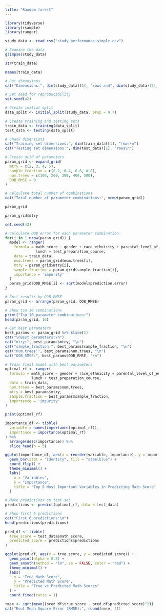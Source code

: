 ```yaml
---
title: "Random forest"
---
```



```r
library(tidyverse)
library(rsample)
library(ranger)
```

```r
study_data <- read_csv("study_performance_simple.csv")
```

```r
# Examine the data
glimpse(study_data)
```
```r

str(train_data)

names(train_data)
```

```r
# Get dimensions
cat("Dimensions:", dim(study_data)[1], "rows and", dim(study_data)[2], "columns\n")
```

```r
# Set seed for reproducibility
set.seed(42)

# Create initial split
data_split <- initial_split(study_data, prop = 0.7)

# Create training and testing sets
train_data <- training(data_split)
test_data <- testing(data_split)

# Check dimensions
cat("Training set dimensions:", dim(train_data)[1], "rows\n")
cat("Testing set dimensions:", dim(test_data)[1], "rows\n")
```


```r
# Create grid of parameters
param_grid <- expand_grid(
  mtry = c(2, 3, 4, 5),
  sample_fraction = c(0.2, 0.4, 0.6, 0.8),
  num.trees = c(100, 200, 300, 400, 500),
  OOB_RMSE = 0
)

# Calculate total number of combinations
cat("Total number of parameter combinations:", nrow(param_grid))
```
```r
param_grid
```
```r
param_grid$mtry
```


```r

set.seed(42)

# Calculate OOB error for each parameter combination
for(i in 1:nrow(param_grid)) {
  model <- ranger(
    formula = math_score ~ gender + race_ethnicity + parental_level_of_education + 
              lunch + test_preparation_course,
    data = train_data,
    num.trees = param_grid$num.trees[i],
    mtry = param_grid$mtry[i],
    sample.fraction = param_grid$sample_fraction[i],
    importance = 'impurity'
  )
  param_grid$OOB_RMSE[i] <- sqrt(model$prediction.error)
}

# Sort results by OOB_RMSE
param_grid <- arrange(param_grid, OOB_RMSE)

# Show top 10 combinations
print("Top 10 parameter combinations:")
head(param_grid, 10)
```


```r
# Get best parameters
best_params <- param_grid %>% slice(1)
cat("\nBest parameters:\n")
cat("mtry:", best_params$mtry, "\n")
cat("sample_fraction:", best_params$sample_fraction, "\n")
cat("num.trees:", best_params$num.trees, "\n")
cat("OOB_RMSE:", best_params$OOB_RMSE, "\n")
```

```r
# Train final model with best parameters
optimal_rf <- ranger(
  formula = math_score ~ gender + race_ethnicity + parental_level_of_education + 
            lunch + test_preparation_course,
  data = train_data,
  num.trees = best_params$num.trees,
  mtry = best_params$mtry,
  sample.fraction = best_params$sample_fraction,
  importance = 'impurity'
)

print(optimal_rf)
```


```r
importance_df <- tibble(
  variable = names(importance(optimal_rf)),
  importance = importance(optimal_rf)
) %>%
  arrange(desc(importance)) %>%
  slice_head(n = 5)

ggplot(importance_df, aes(x = reorder(variable, importance), y = importance)) +
  geom_bar(stat = "identity", fill = "steelblue") +
  coord_flip() +
  theme_minimal() +
  labs(
    x = "Variables",
    y = "Importance",
    title = "Top 5 Most Important Variables in Predicting Math Score"
  )
```


```r
# Make predictions on test set
predictions <- predict(optimal_rf, data = test_data)

# Show first 6 predictions
cat("First 6 predictions:\n")
head(predictions$predictions)
```


```r
pred_df <- tibble(
  true_score = test_data$math_score,
  predicted_score = predictions$predictions
)

ggplot(pred_df, aes(x = true_score, y = predicted_score)) +
  geom_point(alpha = 0.5) +
  geom_smooth(method = "lm", se = FALSE, color = "red") +
  theme_minimal() +
  labs(
    x = "True Math Score",
    y = "Predicted Math Score",
    title = "True vs Predicted Math Scores"
  ) +
  coord_fixed(ratio = 1)  
```

```r
rmse <- sqrt(mean((pred_df$true_score - pred_df$predicted_score)^2))
cat("Root Mean Square Error (RMSE):", round(rmse, 2))
```


